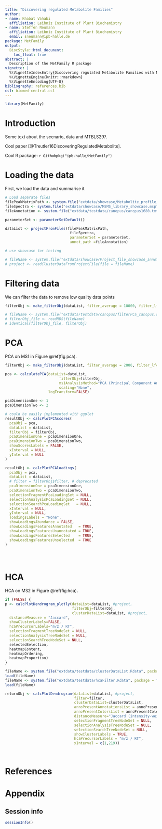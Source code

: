 ```yaml
---
title: "Discovering regulated Metabolite Families"
author:
- name: Khabat Vahabi
  affiliation: Leibniz Institute of Plant Biochemistry
- name: Steffen Neumann
  affiliation: Leibniz Institute of Plant Biochemistry
  email: sneumann@ipb-halle.de
package: MetFamily
output:
  BiocStyle::html_document:
    toc_float: true
abstract: |
  Description of the MetFamily R package
vignette: |
  %\VignetteIndexEntry{Discovering regulated Metabolite Families with MetFamily}
  %\VignetteEngine{knitr::rmarkdown}
  %\VignetteEncoding{UTF-8}
bibliography: references.bib
csl: biomed-central.csl
---
```


```r
library(MetFamily)
```

# Introduction

Some text about the scenario, data and MTBLS297.

Cool paper [@Treutler16DiscoveringRegulatedMetabolite].
 
Cool R package: `r Githubpkg("ipb-halle/MetFamily")`



# Loading the data

First, we load the data and summarise it

```r

# Load separate files
filePeakMatrixPath <- system.file("extdata/showcase/Metabolite_profile_showcase.txt", package = "MetFamily")
fileSpectra <- system.file("extdata/showcase/MSMS_library_showcase.msp", package = "MetFamily")
fileAnnotation <- system.file("extdata/testdata/canopus/canopus1680.txt", package = "MetFamily")

parameterSet <- parameterSetDefault()

dataList <- projectFromFiles(filePeakMatrixPath, 
                              fileSpectra,
                              parameterSet = parameterSet,
                              annot_path =fileAnnotation)

```


```r

# use showcase for testing

# fileName <- system.file("extdata/showcase/Project_file_showcase_annotated.csv.gz", package = "MetFamily")
# project <- readClusterDataFromProjectFile(file = fileName)


```


# Filtering data

We can filter the data to remove low quality data points

```r

filterObj <- make_filterObj(dataList, filter_average = 10000, filter_lfc = 2)

# fileName <- system.file("extdata/testdata/canopus/filterPca_canopus.rds", package = "MetFamily")
# filterObj_file <- readRDS(fileName)
# identical(filterObj_file, filterObj)


```


# PCA

PCA on MS1 in Figure \@ref(fig:pca). 

```r

filterObj <- make_filterObj(dataList, filter_average = 2000, filter_lfc = 1)

pca <- calculatePCA(dataList=dataList,
                         filterObj=filterObj, 
                         ms1AnalysisMethod="PCA (Principal Component Analysis)", 
                         scaling="None", 
                    logTransform=FALSE)

pcaDimensionOne <- 1
pcaDimensionTwo <- 2

# could be easily implemented with ggplot
resultObj <- calcPlotPCAscores(
  pcaObj = pca, 
  dataList = dataList,
  filterObj = filterObj,
  pcaDimensionOne = pcaDimensionOne, 
  pcaDimensionTwo = pcaDimensionTwo, 
  showScoresLabels = FALSE, 
  xInterval = NULL, 
  yInterval = NULL
)

resultObj <- calcPlotPCAloadings(
  pcaObj = pca,
  dataList = dataList,
  # filter = filterObj$filter, # deprecated
  pcaDimensionOne = pcaDimensionOne,
  pcaDimensionTwo = pcaDimensionTwo,
  selectionFragmentPcaLoadingSet = NULL,
  selectionAnalysisPcaLoadingSet = NULL,
  selectionSearchPcaLoadingSet   = NULL,
  xInterval = NULL,
  yInterval = NULL,
  loadingsLabels = "None",
  showLoadingsAbundance = FALSE,
  showLoadingsFeaturesAnnotated   = TRUE,
  showLoadingsFeaturesUnannotated = TRUE,
  showLoadingsFeaturesSelected    = TRUE,
  showLoadingsFeaturesUnselected  = TRUE
)

    
    
```

# HCA

HCA on MS2 in Figure \@ref(fig:hca). 

```r

if (FALSE) {
p <- calcPlotDendrogram_plotly(dataList=dataList, #project, 
                               filterObj=filterObj, 
                               clusterDataList=dataList, #project, 
  distanceMeasure = "Jaccard", 
  showClusterLabels=FALSE, 
  hcaPrecursorLabels="m/z / RT", 
  selectionFragmentTreeNodeSet = NULL, 
  selectionAnalysisTreeNodeSet = NULL, 
  selectionSearchTreeNodeSet = NULL, 
  selectedSelection, 
  heatmapContent, 
  heatmapOrdering, 
  heatmapProportion)
}

fileName <- system.file("extdata/testdata/clusterDataList.Rdata", package = "MetFamily")
load(fileName) 
fileName <- system.file("extdata/testdata/hcaFilter.Rdata", package = "MetFamily")
load(fileName) 

returnObj <- calcPlotDendrogram(dataList=dataList, #project, 
                                filter=filter, 
                                clusterDataList=clusterDataList, 
                                annoPresentAnnotationsList = annoPresentAnnotationsList ,
                                annoPresentColorsList = annoPresentColorsList,
                                distanceMeasure="Jaccard (intensity-weighted)", 
                                selectionFragmentTreeNodeSet = NULL, 
                                selectionAnalysisTreeNodeSet = NULL, 
                                selectionSearchTreeNodeSet = NULL, 
                                showClusterLabels = TRUE, 
                                hcaPrecursorLabels = "m/z / RT", 
                                xInterval = c(1,219))

  
```

# References {.unnumbered}

<div id="refs"></div>

# Appendix {.unnumbered}

## Session info

```r
sessionInfo()
```

